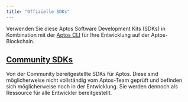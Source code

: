 ```yaml
---
title: "Offizielle SDKs"
---
```



Verwenden Sie diese Aptos Software Development Kits (SDKs) in Kombination mit der [Aptos CLI](/de/build/cli) für Ihre Entwicklung auf der Aptos-Blockchain.

<CardGrid>
  <LinkCard href="/de/build/sdks/ts-sdk" title="TypeScript SDK" description="Aptos TypeScript SDK (empfohlen)" />

  <LinkCard href="/de/build/sdks/python-sdk" title="Python SDK" description="Aptos Python SDK" />

  <LinkCard href="/de/build/sdks/go-sdk" title="Go SDK" description="Aptos Go SDK" />

  <LinkCard href="/de/build/sdks/dotnet-sdk" title="C#/.NET SDK" description="Aptos .NET SDK" />

  <LinkCard href="/de/build/sdks/rust-sdk" title="Rust SDK" description="Aptos Rust SDK" />

  <LinkCard href="/de/build/sdks/cpp-sdk" title="C++ / Unreal SDK" description="Aptos C++ / Unreal SDK" />

  <LinkCard href="/de/build/sdks/unity-sdk" title="Unity SDK" description="Aptos Unity SDK" />

  <LinkCard href="/de/build/sdks/wallet-adapter" title="Wallet-Adapter" description="Aptos Wallet-Adapter" />
</CardGrid>

## [Community SDKs](/de/build/sdks/community-sdks)

Von der Community bereitgestellte SDKs für Aptos. Diese sind möglicherweise nicht vollständig vom Aptos-Team geprüft und befinden sich möglicherweise noch in der Entwicklung. Sie werden dennoch als Ressource für alle Entwickler bereitgestellt.

<CardGrid>
  <LinkCard href="/de/build/sdks/community-sdks/kotlin-sdk" title="Kotlin SDK" description="Aptos Kotlin Multiplatform SDK von Kaptos" />

  <LinkCard href="/de/build/sdks/community-sdks/swift-sdk" title="Swift SDK" description="Aptos Swift SDK von Alcove" />
</CardGrid>
